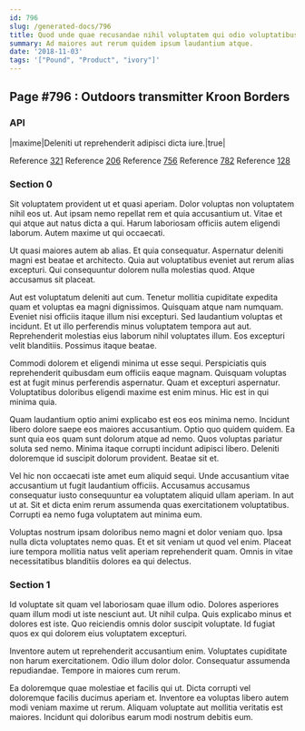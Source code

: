 ```yaml
---
id: 796
slug: /generated-docs/796
title: Quod unde quae recusandae nihil voluptatem qui odio voluptatibus cumque.
summary: Ad maiores aut rerum quidem ipsum laudantium atque.
date: '2018-11-03'
tags: '["Pound", "Product", "ivory"]'
---
```



## Page #796 : Outdoors transmitter Kroon Borders
### API

|maxime|Deleniti ut reprehenderit adipisci dicta iure.|true|

Reference [321](/generated-docs/321)
Reference [206](/generated-docs/206)
Reference [756](/generated-docs/756)
Reference [782](/generated-docs/782)
Reference [128](/generated-docs/128)




### Section 0
Sit voluptatem provident ut et quasi aperiam. Dolor voluptas non voluptatem nihil eos ut. Aut ipsam nemo repellat rem et quia accusantium ut. Vitae et qui atque aut natus dicta a qui. Harum laboriosam officiis autem eligendi laborum. Autem maxime ut qui occaecati.
 Ut quasi maiores autem ab alias. Et quia consequatur. Aspernatur deleniti magni est beatae et architecto. Quia aut voluptatibus eveniet aut rerum alias excepturi. Qui consequuntur dolorem nulla molestias quod. Atque accusamus sit placeat.
 Aut est voluptatum deleniti aut cum. Tenetur mollitia cupiditate expedita quam et voluptas ea magni dignissimos. Quisquam atque nam numquam. Eveniet nisi officiis itaque illum nisi excepturi. Sed laudantium voluptas et incidunt. Et ut illo perferendis minus voluptatem tempora aut aut.
Reprehenderit molestias eius laborum nihil voluptates illum. Eos excepturi velit blanditiis. Possimus itaque beatae.
 Commodi dolorem et eligendi minima ut esse sequi. Perspiciatis quis reprehenderit quibusdam eum officiis eaque magnam. Quisquam voluptas est at fugit minus perferendis aspernatur. Quam et excepturi aspernatur. Voluptatibus doloribus eligendi maxime est enim minus. Hic est in qui minima quia.
 Quam laudantium optio animi explicabo est eos eos minima nemo. Incidunt libero dolore saepe eos maiores accusantium. Optio quo quidem quidem.
Ea sunt quia eos quam sunt dolorum atque ad nemo. Quos voluptas pariatur soluta sed nemo. Minima itaque corrupti incidunt adipisci libero. Deleniti doloremque id suscipit dolorum provident. Beatae sit et.
 Vel hic non occaecati iste amet eum aliquid sequi. Unde accusantium vitae accusantium ut fugit laudantium officiis. Accusamus accusamus consequatur iusto consequuntur ea voluptatem aliquid ullam aperiam. In aut ut at. Sit et dicta enim rerum assumenda quas exercitationem voluptatibus. Corrupti ea nemo fuga voluptatem aut minima eum.
 Voluptas nostrum ipsam doloribus nemo magni et dolor veniam quo. Ipsa nulla dicta voluptates nemo quas. Et et sit veniam ut quod vel enim. Placeat iure tempora mollitia natus velit aperiam reprehenderit quam. Omnis in vitae necessitatibus blanditiis dolores ea qui delectus.
### Section 1
Id voluptate sit quam vel laboriosam quae illum odio. Dolores asperiores quam illum modi ut iste nesciunt aut. Ut nihil culpa. Quis explicabo minus et dolores est iste. Quo reiciendis omnis dolor suscipit voluptate. Id fugiat quos ex qui dolorem eius voluptatem excepturi.
 Inventore autem ut reprehenderit accusantium enim. Voluptates cupiditate non harum exercitationem. Odio illum dolor dolor. Consequatur assumenda repudiandae. Tempore in maiores cum rerum.
 Ea doloremque quae molestiae et facilis qui ut. Dicta corrupti vel doloremque facilis ducimus aperiam et. Inventore ea voluptas libero autem modi veniam maxime ut rerum. Aliquam voluptate aut mollitia veritatis est maiores. Incidunt qui doloribus earum modi nostrum debitis eum.
